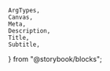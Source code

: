 	ArgTypes,
	Canvas,
	Meta,
	Description,
	Title,
	Subtitle,
} from "@storybook/blocks";


<Meta of={BadgeStories} title="Docs" />

<Title of={BadgeStories} />
<Subtitle of={BadgeStories} />
<ComponentDetails />

<Description of={BadgeStories} />

## Default

Badges can contain label, icon, or label and icon. Text wrapping is also included when a `max-width` is applied to the badge.

<Canvas of={BadgeStories.Default} />

## Semantic

<Canvas of={BadgeStories.SemanticVariants} />

## Non-semantic

<Canvas of={BadgeStories.NonSemanticVariants} />

## Fixed edge

The border radius is 0 along the fixed edge of the component. The actual component position is not represented on this page.

<Canvas of={BadgeStories.FixedVariants} />

## Properties

<ArgTypes />
